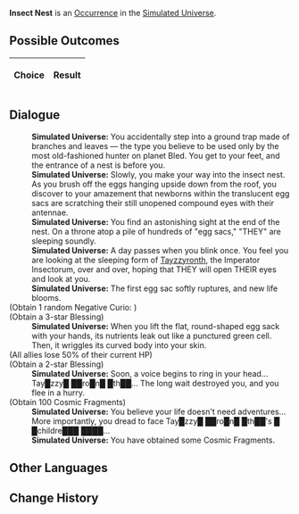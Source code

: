 {{Simulated Universe Event Infobox
|title         = Insect Nest
|image         = Random Event Normal.png
|type          =
|domains_su    = Occurrence
|domains_ext   = Occurrence
|domains_swarm = 
|domains_gng   = 
|requirements  =
|prev          = 
|next          = 
|indexRewards  =
|characters    = Tayzzyronth
}}
'''Insect Nest''' is an [[Simulated Universe/Occurrence|Occurrence]] in the [[Simulated Universe]].

==Possible Outcomes==
{| class="article-table"
!Choice
!Result

|}

<!--
==Gameplay Notes==

-->
==Dialogue==
{{Dialogue Start}}
:'''Simulated Universe:''' You accidentally step into a ground trap made of branches and leaves &mdash; the type you believe to be used only by the most old-fashioned hunter on planet Bled. You get to your feet, and the entrance of a nest is before you.
:'''Simulated Universe:''' Slowly, you make your way into the insect nest. As you brush off the eggs hanging upside down from the roof, you discover to your amazement that newborns within the translucent egg sacs are scratching their still unopened compound eyes with their antennae.
:'''Simulated Universe:''' You find an astonishing sight at the end of the nest. On a throne atop a pile of hundreds of "egg sacs," "THEY" are sleeping soundly.
:'''Simulated Universe:''' A day passes when you blink once. You feel you are looking at the sleeping form of [[Tayzzyronth]], the Imperator Insectorum, over and over, hoping that THEY will open THEIR eyes and look at you.
:'''Simulated Universe:''' The first egg sac softly ruptures, and new life blooms.
;(Obtain 1 random Negative Curio<nowiki>:</nowiki> {{Item|Insect Web|20|type=Curio|link=Simulated_Universe/Curio#Insect_Web}})
;(Obtain a 3-star Blessing)
:'''Simulated Universe:''' When you lift the flat, round-shaped egg sack with your hands, its nutrients leak out like a punctured green cell. Then, it wriggles its curved body into your skin.
;(All allies lose 50% of their current HP)
;(Obtain a 2-star Blessing)
:'''Simulated Universe:''' Soon, a voice begins to ring in your head... Tay█zzy█ ██ro█n█ █th██... The long wait destroyed you, and you flee in a hurry.
;(Obtain 100 Cosmic Fragments)
:'''Simulated Universe:''' You believe your life doesn't need adventures... More importantly, you dread to face Tay█zzy█ ██ro█n█ █th██'s █ █childre███ ████...
:'''Simulated Universe:''' You have obtained some Cosmic Fragments.
{{Dialogue End}}

==Other Languages==
{{Other Languages
|en   = Insect Nest
|zhs  = 虫巢
|zht  = 蟲巢
|ja   = {{Rubi|蟲|むし}}の{{Rubi|巣|す}}
|ko   = 곤충집
|es   = Nido de insectos
|fr   = Nid d'insectes
|ru   = Гнездо насекомых
|th   = รังแมลง
|vi   = Tổ Côn Trùng
|de   = Insektennest
|id   = Sarang Serangga
|pt   = Ninho de Inseto
}}

==Change History==
{{Change History|1.0}}
